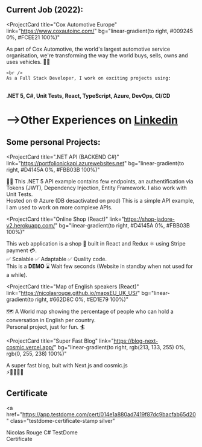 ## Current Job (2022):

<ProjectCard
  title="Cox Automotive Europe"
  link="https://www.coxautoinc.com/"
  bg="linear-gradient(to right, #009245 0%, #FCEE21 100%)"
>
  <p>
    As part of Cox Automotive, the world's largest automotive service organisation, 
    we're transforming the way the world buys, sells, owns and uses vehicles. 🚕🚚
    
    <br />
    As a Full Stack Developer, I work on exciting projects using: 
  <br />
  <b>.NET 5, C#, Unit Tests, React, TypeScript, Azure, DevOps, CI/CD</b>
  <br />
  </p>

</ProjectCard>

# -->Other Experiences on [Linkedin](https://www.linkedin.com/in/nicolas-rouge777/)

## Some personal Projects:

<ProjectCard
  title=".NET API (BACKEND C#)"
  link="https://portfolionickapi.azurewebsites.net"
  bg="linear-gradient(to right, #D4145A 0%, #FBB03B 100%)"
>

<p>
  👨‍💻 This .NET 5 API example contains few endpoints, an authentification via Tokens (JWT),
  Dependency Injection, Entity Framework. I also work with Unit Tests. 
  <br />Hosted on 🌐 Azure (DB desactivated on prod) This is a simple API example, I am used to
  work on more complexe APIs.
</p>

</ProjectCard>

<ProjectCard
  title="Online Shop (React)"
  link="https://shop-jadore-v2.herokuapp.com/"
  bg="linear-gradient(to right, #D4145A 0%, #FBB03B 100%)"
>
  <p>This web application is a shop 🛒 built in React and Redux ⚛️ using Stripe payment 💳.
  <br />✅ Scalable ✅ Adaptable ✅ Quality code.
  <br />
  This is a <b>DEMO</b> ⌛ Wait few seconds (Website in standby when not used for a while).</p>
</ProjectCard>

<ProjectCard
  title="Map of English speakers (React)"
  link="https://nicolasrouge.github.io/mapsEU_UK_US/"
  bg="linear-gradient(to right, #662D8C 0%, #ED1E79 100%)"
>
  🗺️ A World map showing the percentage of people who can hold a conversation in
  English per country.
  <br />
  Personal project, just for fun. 🏄
</ProjectCard>

<ProjectCard
  title="Super Fast Blog"
  link="https://blog-next-cosmic.vercel.app/"
  bg="linear-gradient(to right, rgb(213, 133, 255) 0%, rgb(0, 255, 238) 100%)"
>
  A super fast blog, buit with Next.js and cosmic.js
  <br />
  ⚡️🏃🏻💨💨
</ProjectCard>

## Certificate

<a
  href="https://app.testdome.com/cert/014e1a880ad7419f87dc9bacfab65d20"
  class="testdome-certificate-stamp silver"
>
  <span class="testdome-certificate-name">Nicolas Rouge</span>
  <span class="testdome-certificate-test-name">C# </span>
  <span class="testdome-certificate-card-logo">
    TestDome
    <br />
    Certificate
  </span>
</a>
